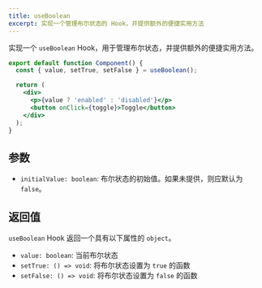 ```yaml
---
title: useBoolean
excerpt: 实现一个管理布尔状态的 Hook，并提供额外的便捷实用方法
---
```


实现一个 `useBoolean` Hook，用于管理布尔状态，并提供额外的便捷实用方法。

```jsx
export default function Component() {
  const { value, setTrue, setFalse } = useBoolean();

  return (
    <div>
      <p>{value ? 'enabled' : 'disabled'}</p>
      <button onClick={toggle}>Toggle</button>
    </div>
  );
}
```

## 参数

* `initialValue: boolean`: 布尔状态的初始值。如果未提供，则应默认为 `false`。

## 返回值

`useBoolean` Hook 返回一个具有以下属性的 `object`。

* `value: boolean`: 当前布尔状态
* `setTrue: () => void`: 将布尔状态设置为 `true` 的函数
* `setFalse: () => void`: 将布尔状态设置为 `false` 的函数
